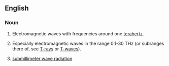 ==English==

===Noun===
{{en-noun|-}}

# {{context|engineering}} Electromagnetic waves with frequencies around one [[terahertz]].
# {{context|engineering}} Especially electromagnetic waves in the range 0.1-30 THz (or subranges there of, see [[T-rays]] or [[T-waves]]).
# [[submillimeter wave radiation]]